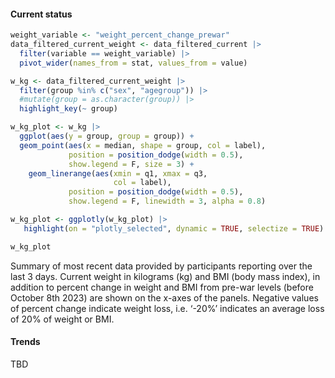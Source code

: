 <!--- open: weight tabs ------------------------------->

::: {.panel-tabset} 

#### Current status

```r
weight_variable <- "weight_percent_change_prewar"
data_filtered_current_weight <- data_filtered_current |>
  filter(variable == weight_variable) |>
  pivot_wider(names_from = stat, values_from = value)

w_kg <- data_filtered_current_weight |>
  filter(group %in% c("sex", "agegroup")) |>
  #mutate(group = as.character(group)) |>
  highlight_key(~ group)

w_kg_plot <- w_kg |>
  ggplot(aes(y = group, group = group)) +
  geom_point(aes(x = median, shape = group, col = label),
             position = position_dodge(width = 0.5),
             show.legend = F, size = 3) +
    geom_linerange(aes(xmin = q1, xmax = q3,
                       col = label),
             position = position_dodge(width = 0.5),
             show.legend = F, linewidth = 3, alpha = 0.8)

w_kg_plot <- ggplotly(w_kg_plot) |>
   highlight(on = "plotly_selected", dynamic = TRUE, selectize = TRUE)

w_kg_plot
```

Summary of most recent data provided by participants reporting over the last 3 days. Current weight in kilograms (kg) and BMI (body mass index), in addition to percent change in weight and BMI from pre-war levels (before October 8th 2023) are shown on the x-axes of the panels. Negative values of percent change indicate weight loss, i.e. ‘-20%’ indicates an average loss of 20% of weight or BMI.

#### Trends

TBD

<!--- close: weight tab ------------------------------->

:::
